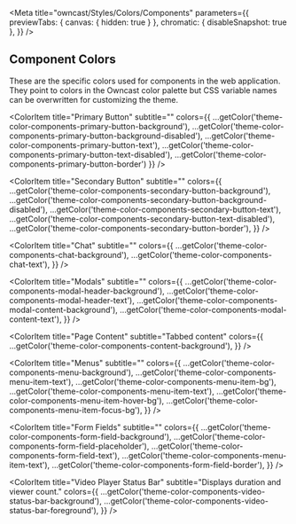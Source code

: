 
<Meta
  title="owncast/Styles/Colors/Components"
  parameters={{
    previewTabs: { canvas: { hidden: true } },
    chromatic: { disableSnapshot: true },
  }}
/>

## Component Colors

These are the specific colors used for components in the web application. They point to colors in the Owncast color palette but CSS variable names can be overwritten for customizing the theme.

<ColorPalette>
  <ColorItem
    title="Text"
    subtitle=""
    colors={{
      ...getColor('theme-color-components-text-on-light'),
      ...getColor('theme-color-components-text-on-dark'),
    }}
  />

  <ColorItem
    title="Primary Button"
    subtitle=""
    colors={{
      ...getColor('theme-color-components-primary-button-background'),
      ...getColor('theme-color-components-primary-button-background-disabled'),
			...getColor('theme-color-components-primary-button-text'),
			...getColor('theme-color-components-primary-button-text-disabled'),
			...getColor('theme-color-components-primary-button-border')
    }}
  />

  <ColorItem
    title="Secondary Button"
    subtitle=""
    colors={{
      ...getColor('theme-color-components-secondary-button-background'),
      ...getColor('theme-color-components-secondary-button-background-disabled'),
    		...getColor('theme-color-components-secondary-button-text'),
    		...getColor('theme-color-components-secondary-button-text-disabled'),
    		...getColor('theme-color-components-secondary-button-border'),
    }}
  />

  <ColorItem
    title="Chat"
    subtitle=""
    colors={{
    ...getColor('theme-color-components-chat-background'),
    ...getColor('theme-color-components-chat-text'),
  }}
  />

  <ColorItem
    title="Modals"
    subtitle=""
    colors={{
    ...getColor('theme-color-components-modal-header-background'),
    ...getColor('theme-color-components-modal-header-text'),
    ...getColor('theme-color-components-modal-content-background'),
    ...getColor('theme-color-components-modal-content-text'),
  }}
  />

  <ColorItem
    title="Page Content"
    subtitle="Tabbed content"
    colors={{
    ...getColor('theme-color-components-content-background'),
  }}
  />

  <ColorItem
    title="Menus"
    subtitle=""
    colors={{
    ...getColor('theme-color-components-menu-background'),
    ...getColor('theme-color-components-menu-item-text'),
    ...getColor('theme-color-components-menu-item-bg'),
    ...getColor('theme-color-components-menu-item-text'),
    ...getColor('theme-color-components-menu-item-hover-bg'),
    ...getColor('theme-color-components-menu-item-focus-bg'),
  }}
  />

  <ColorItem
    title="Form Fields"
    subtitle=""
    colors={{
    ...getColor('theme-color-components-form-field-background'),
    ...getColor('theme-color-components-form-field-placeholder'),
    ...getColor('theme-color-components-form-field-text'),
    ...getColor('theme-color-components-menu-item-text'),
    ...getColor('theme-color-components-form-field-border'),
  }}
  />

  <ColorItem
    title="Video Player Status Bar"
    subtitle="Displays duration and viewer count."
    colors={{
    ...getColor('theme-color-components-video-status-bar-background'),
    ...getColor('theme-color-components-video-status-bar-foreground'),
  }}
  />
</ColorPalette>
